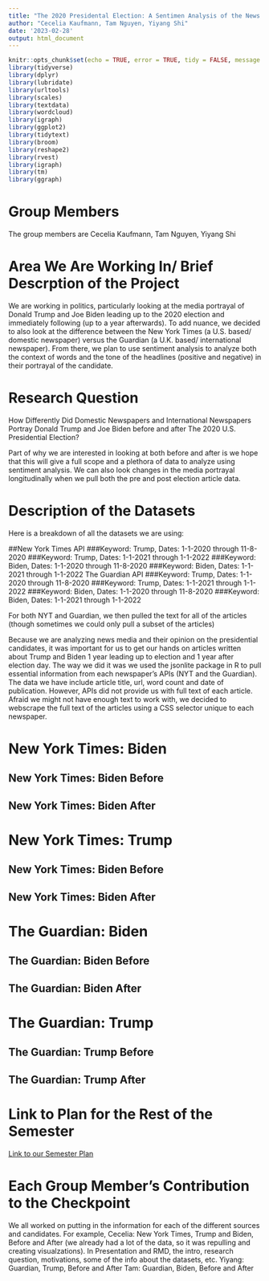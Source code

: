 ```yaml
---
title: "The 2020 Presidental Election: A Sentimen Analysis of the News Media Coverage on Joe Biden and Donald Trump"
author: "Cecelia Kaufmann, Tam Nguyen, Yiyang Shi"
date: '2023-02-28'
output: html_document
---
```


```r
knitr::opts_chunk$set(echo = TRUE, error = TRUE, tidy = FALSE, message = FALSE, cache.extra = packageVersion("tufte"))
library(tidyverse)
library(dplyr)
library(lubridate)
library(urltools)
library(scales)
library(textdata)
library(wordcloud)
library(igraph) 
library(ggplot2)
library(tidytext)
library(broom)
library(reshape2)
library(rvest)
library(igraph)
library(tm)
library(ggraph)
```

# Group Members
The group members are Cecelia Kaufmann, Tam Nguyen, Yiyang Shi

# Area We Are Working In/ Brief Descrption of the Project

We are working in politics, particularly looking at the media portrayal of Donald Trump and Joe Biden leading up to the 2020 election and immediately following (up to a year afterwards). To add nuance, we decided to also look at the difference between the New York Times (a U.S. based/ domestic newspaper) versus the Guardian (a U.K. based/ international newspaper). From there, we plan to use sentiment analysis to analyze both the context of words and the tone of the headlines (positive and negative) in their portrayal of the candidate. 

# Research Question

How Differently Did Domestic Newspapers and International Newspapers Portray Donald Trump and Joe Biden before and after The 2020 U.S. Presidential Election?

Part of why we are interested in looking at both before and after is we hope that this will give a full scope and a plethora of data to analyze using sentiment analysis. We can also look changes in the media portrayal longitudinally when we pull both the pre and post election article data. 

# Description of the Datasets

Here is a breakdown of all the datasets we are using:

##New York Times API 
###Keyword: Trump, Dates: 1-1-2020 through 11-8-2020
###Keyword: Trump, Dates: 1-1-2021 through 1-1-2022
###Keyword: Biden, Dates: 1-1-2020 through 11-8-2020
###Keyword: Biden, Dates: 1-1-2021 through 1-1-2022
The Guardian API
###Keyword: Trump, Dates: 1-1-2020 through 11-8-2020
###Keyword: Trump, Dates: 1-1-2021 through 1-1-2022
###Keyword: Biden, Dates: 1-1-2020 through 11-8-2020
###Keyword: Biden, Dates: 1-1-2021 through 1-1-2022

For both NYT and Guardian, we then pulled the text for all of the articles (though sometimes we could only pull a subset of the articles)


Because we are analyzing news media and their opinion on the presidential candidates, it was important for us to get our hands on articles written about Trump and Biden 1 year leading up to election and 1 year after election day. The way we did it was we used the jsonlite package in R to pull essential information from each newspaper's APIs (NYT and the Guardian). The data we have include article title, url, word count and date of publication. However, APIs did not provide us with full text of each article. Afraid we might not have enough text to work with, we decided to webscrape the full text of the articles using a CSS selector unique to each newspaper.


# New York Times: Biden
## New York Times: Biden Before

## New York Times: Biden After


# New York Times: Trump
## New York Times: Biden Before

## New York Times: Biden After


# The Guardian: Biden
## The Guardian: Biden Before
## The Guardian: Biden After

# The Guardian: Trump
## The Guardian: Trump Before
## The Guardian: Trump After


# Link to Plan for the Rest of the Semester

[Link to our Semester Plan](https://docs.google.com/document/d/1p0PRy2ZPqzWCy_kjIglNMJh0EVDQ5Rl8Hih1olNOW64/edit?usp=sharing)


# Each Group Member's Contribution to the Checkpoint

We all worked on putting in the information for each of the different sources and candidates. For example, 
Cecelia: New York Times, Trump and Biden, Before and After (we already had a lot of the data, so it was repulling and creating visualzations). In Presentation and RMD, the intro, research question, motivations, some of the info about the datasets, etc. 
Yiyang: Guardian, Trump, Before and After
Tam: Guardian, Biden, Before and After










